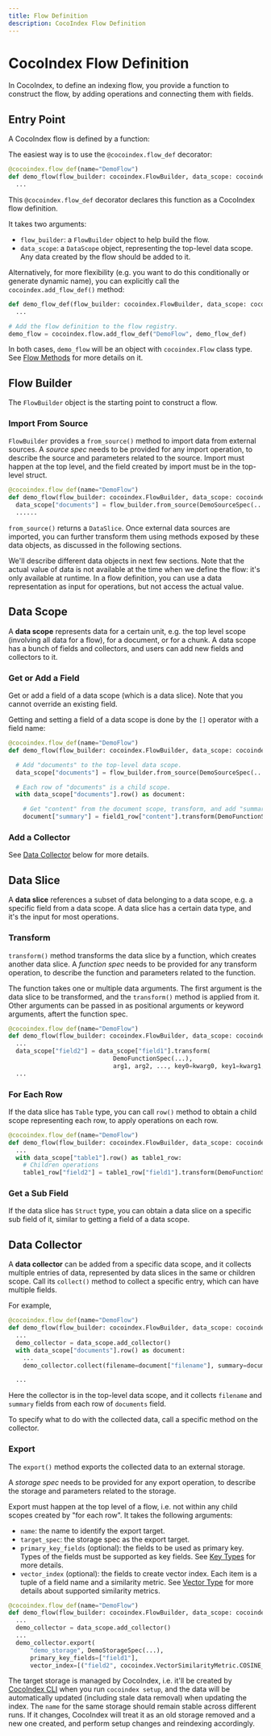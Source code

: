 ```yaml
---
title: Flow Definition
description: CocoIndex Flow Definition
---
```



# CocoIndex Flow Definition

In CocoIndex, to define an indexing flow, you provide a function to construct the flow, by adding operations and connecting them with fields.

## Entry Point

A CocoIndex flow is defined by a function:

<Tabs>
<TabItem value="python" label="Python" default>

The easiest way is to use the `@cocoindex.flow_def` decorator:

```python
@cocoindex.flow_def(name="DemoFlow")
def demo_flow(flow_builder: cocoindex.FlowBuilder, data_scope: cocoindex.DataScope):
  ...
```

This `@cocoindex.flow_def` decorator declares this function as a CocoIndex flow definition.

It takes two arguments:

*   `flow_builder`: a `FlowBuilder` object to help build the flow.
*   `data_scope`: a `DataScope` object, representing the top-level data scope. Any data created by the flow should be added to it.

Alternatively, for more flexibility (e.g. you want to do this conditionally or generate dynamic name), you can explicitly call the `cocoindex.add_flow_def()` method:

```python
def demo_flow_def(flow_builder: cocoindex.FlowBuilder, data_scope: cocoindex.DataScope):
  ...

# Add the flow definition to the flow registry.
demo_flow = cocoindex.flow.add_flow_def("DemoFlow", demo_flow_def)
```

In both cases, `demo_flow` will be an object with `cocoindex.Flow` class type.
See [Flow Methods](/docs/core/flow_methods) for more details on it.

</TabItem>
</Tabs>

## Flow Builder

The `FlowBuilder` object is the starting point to construct a flow.

### Import From Source

`FlowBuilder` provides a `from_source()` method to import data from external sources.
A *source spec* needs to be provided for any import operation, to describe the source and parameters related to the source.
Import must happen at the top level, and the field created by import must be in the top-level struct.

<Tabs>
<TabItem value="python" label="Python" default>

```python
@cocoindex.flow_def(name="DemoFlow")
def demo_flow(flow_builder: cocoindex.FlowBuilder, data_scope: cocoindex.DataScope):
  data_scope["documents"] = flow_builder.from_source(DemoSourceSpec(...))
  ......
```

</TabItem>
</Tabs>

`from_source()` returns a `DataSlice`. Once external data sources are imported, you can further transform them using methods exposed by these data objects, as discussed in the following sections.

We'll describe different data objects in next few sections.
Note that the actual value of data is not available at the time when we define the flow: it's only available at runtime.
In a flow definition, you can use a data representation as input for operations, but not access the actual value.

## Data Scope

A **data scope** represents data for a certain unit, e.g. the top level scope (involving all data for a flow), for a document, or for a chunk.
A data scope has a bunch of fields and collectors, and users can add new fields and collectors to it.

### Get or Add a Field

Get or add a field of a data scope (which is a data slice). Note that you cannot override an existing field.

<Tabs>
<TabItem value="python" label="Python" default>

Getting and setting a field of a data scope is done by the `[]` operator with a field name:

```python
@cocoindex.flow_def(name="DemoFlow")
def demo_flow(flow_builder: cocoindex.FlowBuilder, data_scope: cocoindex.DataScope):

  # Add "documents" to the top-level data scope.
  data_scope["documents"] = flow_builder.from_source(DemoSourceSpec(...))

  # Each row of "documents" is a child scope.
  with data_scope["documents"].row() as document:

    # Get "content" from the document scope, transform, and add "summary" to scope.
    document["summary"] = field1_row["content"].transform(DemoFunctionSpec(...))
```

</TabItem>
</Tabs>

### Add a Collector

See [Data Collector](#data-collector) below for more details.

## Data Slice

A **data slice** references a subset of data belonging to a data scope, e.g. a specific field from a data scope.
A data slice has a certain data type, and it's the input for most operations.

### Transform

`transform()` method transforms the data slice by a function, which creates another data slice.
A *function spec* needs to be provided for any transform operation, to describe the function and parameters related to the function.

The function takes one or multiple data arguments.
The first argument is the data slice to be transformed, and the `transform()` method is applied from it.
Other arguments can be passed in as positional arguments or keyword arguments, aftert the function spec.

<Tabs>
<TabItem value="python" label="Python" default>

```python
@cocoindex.flow_def(name="DemoFlow")
def demo_flow(flow_builder: cocoindex.FlowBuilder, data_scope: cocoindex.DataScope):
  ...
  data_scope["field2"] = data_scope["field1"].transform(
                             DemoFunctionSpec(...),
                             arg1, arg2, ..., key0=kwarg0, key1=kwarg1, ...)
  ...
```

</TabItem>
</Tabs>

### For Each Row

If the data slice has `Table` type, you can call `row()` method to obtain a child scope representing each row, to apply operations on each row.

<Tabs>
<TabItem value="python" label="Python" default>

```python
@cocoindex.flow_def(name="DemoFlow")
def demo_flow(flow_builder: cocoindex.FlowBuilder, data_scope: cocoindex.DataScope):
  ...
  with data_scope["table1"].row() as table1_row:
    # Children operations
    table1_row["field2"] = table1_row["field1"].transform(DemoFunctionSpec(...))
```

</TabItem>
</Tabs>

### Get a Sub Field

If the data slice has `Struct` type, you can obtain a data slice on a specific sub field of it, similar to getting a field of a data scope.

## Data Collector

A **data collector** can be added from a specific data scope, and it collects multiple entries of data, represented by data slices in the same or children scope.
Call its `collect()` method to collect a specific entry, which can have multiple fields.

For example,

<Tabs>
<TabItem value="python" label="Python" default>

```python
@cocoindex.flow_def(name="DemoFlow")
def demo_flow(flow_builder: cocoindex.FlowBuilder, data_scope: cocoindex.DataScope):
  ...
  demo_collector = data_scope.add_collector()
  with data_scope["documents"].row() as document:
    ...
    demo_collector.collect(filename=document["filename"], summary=document["summary"])

  ...
```

</TabItem>
</Tabs>

Here the collector is in the top-level data scope, and it collects `filename` and `summary` fields from each row of `documents` field.

To specify what to do with the collected data, call a specific method on the collector.

### Export

The `export()` method exports the collected data to an external storage.

A *storage spec* needs to be provided for any export operation, to describe the storage and parameters related to the storage.

Export must happen at the top level of a flow, i.e. not within any child scopes created by "for each row". It takes the following arguments:

*   `name`: the name to identify the export target.
*   `target_spec`: the storage spec as the export target.
*   `primary_key_fields` (optional): the fields to be used as primary key. Types of the fields must be supported as key fields. See [Key Types](data_types#key-types) for more details.
*   `vector_index` (optional): the fields to create vector index. Each item is a tuple of a field name and a similarity metric. See [Vector Type](data_types#vector-type) for more details about supported similarity metrics.

<Tabs>
<TabItem value="python" label="Python" default>

```python
@cocoindex.flow_def(name="DemoFlow")
def demo_flow(flow_builder: cocoindex.FlowBuilder, data_scope: cocoindex.DataScope):
  ...
  demo_collector = data_scope.add_collector()
  ...
  demo_collector.export(
      "demo_storage", DemoStorageSpec(...),
      primary_key_fields=["field1"],
      vector_index=[("field2", cocoindex.VectorSimilarityMetric.COSINE_SIMILARITY)])
```

</TabItem>
</Tabs>

The target storage is managed by CocoIndex, i.e. it'll be created by [CocoIndex CLI](/docs/core/cli) when you run `cocoindex setup`, and the data will be automatically updated (including stale data removal) when updating the index.
The `name` for the same storage should remain stable across different runs.
If it changes, CocoIndex will treat it as an old storage removed and a new one created, and perform setup changes and reindexing accordingly.
